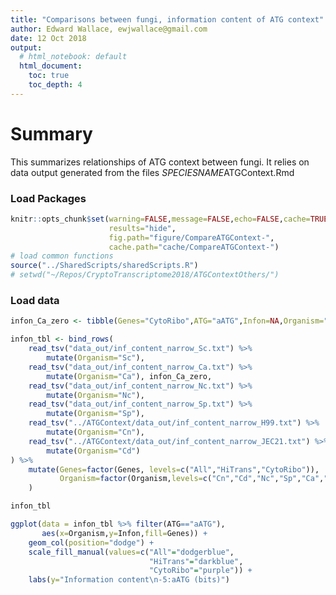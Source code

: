```yaml
---
title: "Comparisons between fungi, information content of ATG context"
author: Edward Wallace, ewjwallace@gmail.com
date: 12 Oct 2018
output:
  # html_notebook: default
  html_document:
    toc: true
    toc_depth: 4
---
```


# Summary

This summarizes relationships of ATG context between fungi. It relies on data output generated from the files *SPECIESNAME*ATGContext.Rmd
    
### Load Packages

```r
knitr::opts_chunk$set(warning=FALSE,message=FALSE,echo=FALSE,cache=TRUE,
                      results="hide",
                      fig.path="figure/CompareATGContext-",
                      cache.path="cache/CompareATGContext-")
# load common functions
source("../SharedScripts/sharedScripts.R")
# setwd("~/Repos/CryptoTranscriptome2018/ATGContextOthers/")
```

### Load data

```r

infon_Ca_zero <- tibble(Genes="CytoRibo",ATG="aATG",Infon=NA,Organism="Ca")

infon_tbl <- bind_rows(
    read_tsv("data_out/inf_content_narrow_Sc.txt") %>% 
        mutate(Organism="Sc"),
    read_tsv("data_out/inf_content_narrow_Ca.txt") %>% 
        mutate(Organism="Ca"), infon_Ca_zero,
    read_tsv("data_out/inf_content_narrow_Nc.txt") %>% 
        mutate(Organism="Nc"),
    read_tsv("data_out/inf_content_narrow_Sp.txt") %>% 
        mutate(Organism="Sp"),
    read_tsv("../ATGContext/data_out/inf_content_narrow_H99.txt") %>% 
        mutate(Organism="Cn"),
    read_tsv("../ATGContext/data_out/inf_content_narrow_JEC21.txt") %>% 
        mutate(Organism="Cd")
) %>%
    mutate(Genes=factor(Genes, levels=c("All","HiTrans","CytoRibo")),
           Organism=factor(Organism,levels=c("Cn","Cd","Nc","Sp","Ca","Sc"))
    )

infon_tbl
```

```r
ggplot(data = infon_tbl %>% filter(ATG=="aATG"),
       aes(x=Organism,y=Infon,fill=Genes)) +
    geom_col(position="dodge") +
    scale_fill_manual(values=c("All"="dodgerblue",
                               "HiTrans"="darkblue",
                               "CytoRibo"="purple")) +
    labs(y="Information content\n-5:aATG (bits)")
    
```

